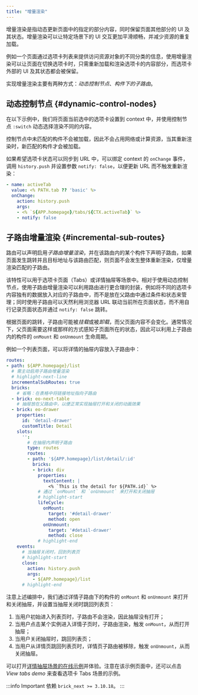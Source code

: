 ```yaml
---
title: "增量渲染"
---
```



增量渲染是指动态更新页面中的指定的部分内容，同时保留页面其他部分的 UI 及其状态。增量渲染可以让特定场景下的 UI 交互更加平滑顺畅，并减少资源的重复加载。

例如一个页面通过选项卡列表来提供访问资源对象的不同分类的信息，使用增量渲染可以让页面在切换选项卡时，只需重新加载和渲染选项卡的内容部分，而选项卡外部的 UI 及其状态都会被保留。

实现增量渲染主要有两种方式：*动态控制节点*、*构件下的子路由*。

## 动态控制节点 {#dynamic-control-nodes}

在以下示例中，我们将页面当前选中的选项卡设置到 context 中，并使用控制节点 `:switch` 动态选择渲染不同的内容。

<NextExample
  files={files}
  hiddenFiles={hiddenFiles}
/>

控制节点中未匹配的构件不会被加载，因此不会占用网络或计算资源，当其重新渲染时，新匹配的构件才会被加载。

如果希望选项卡状态可以同步到 URL 中，可以绑定 context 的 `onChange` 事件，调用 `history.push` 并设置参数 `notify: false`，以便更新 URL 而不触发重新渲染：

```yaml
- name: activeTab
  value: <% PATH.tab ?? 'basic' %>
  onChange:
    action: history.push
    args:
    - <% `${APP.homepage}/tabs/${CTX.activeTab}` %>
    - notify: false
```

## 子路由增量渲染 {#incremental-sub-routes}

路由可以声明启用*子路由增量渲染*，并在该路由内的某个构件下声明子路由，如果页面发生跳转并且目标地址与该路由匹配，则页面不会发生整体重新渲染，仅增量渲染匹配的子路由。

该特性可以用于选项卡页面（Tabs）或详情抽屉等场景中。相对于使用动态控制节点，使用子路由增量渲染可以利用路由进行更合理的封装，例如将不同的选项卡内容独有的数据放入对应的子路由中，而不是放在父路由中通过条件和状态来管理；同时使用子路由可以天然利用浏览器 URL 联动当前所在页面状态，而不用自行记录页面状态并通过 `notify: false` 跳转。

根据页面的跳转，子路由可能被*挂载*或被*卸载*，而父页面内容不会变化。通常情况下，父页面需要这样或那样的方式感知子页面所在的状态，因此可以利用上子路由内的构件的 `onMount` 和 `onUnmount` 生命周期。

例如一个列表页面，可以将详情的抽屉内容放入子路由中：

```yaml
routes:
- path: ${APP.homepage}/list
  # 需主动启用子路由增量渲染
  # highlight-next-line
  incrementalSubRoutes: true
  bricks:
    # 省略：在表格中将链接地址指向子路由
  - brick: eo-next-table
    # 抽屉放在父路由中，以便正常实现抽屉打开和关闭的动画效果
  - brick: eo-drawer
    properties:
      id: 'detail-drawer'
      customTitle: Detail
    slots:
      '':
        # 在抽屉内声明子路由
        type: routes
        routes:
        - path: '${APP.homepage}/list/detail/:id'
          bricks:
          - brick: div
            properties:
              textContent: |
                <% `This is the detail for ${PATH.id}` %>
            # 通过 `onMount` 和 `onUnmount` 来打开和关闭抽屉
            # highlight-start
            lifeCycle:
              onMount:
                target: '#detail-drawer'
                method: open
              onUnmount:
                target: '#detail-drawer'
                method: close
            # highlight-end
    events:
      # 当抽屉关闭时，回到列表页
      # highlight-start
      close:
        action: history.push
        args:
          - ${APP.homepage}/list
      # highlight-end
```

注意上述编排中，我们通过详情子路由下的构件的 `onMount` 和 `onUnmount` 来打开和关闭抽屉，并设置当抽屉关闭时跳回列表页：

1. 当用户初始进入列表页时，子路由不会渲染，因此抽屉没有打开；
2. 当用户点击某个实例进入详情子页时，子路由渲染，触发 `onMount`，从而打开抽屉；
3. 当用户关闭抽屉时，跳回列表页；
4. 当用户从详情页跳回列表页时，详情页子路由被移除，触发 `onUnmount`，从而关闭抽屉。

可以打开[详情抽屉场景的在线示例](https://stackblitz.com/edit/brick-next-sub-routes?file=storyboards%2Fapp-drawer.yml)并体验。注意在该示例页面中，还可以点击 *View tabs demo* 来查看选项卡 Tabs 场景的示例。

:::info Important
依赖 `brick_next >= 3.10.18`。
:::
